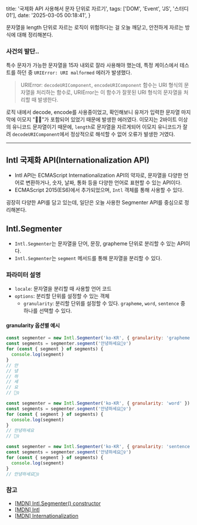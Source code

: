   title: '국제화 API 사용해서 문자 단위로 자르기',
  tags: ['DOM', 'Event', 'JS', '스터디01'],
  date: '2025-03-05 00:18:41',
}

문자열을 length 단위로 자르는 로직이 위험하다는 걸 오늘 깨닫고, 안전하게 자르는 방식에 대해 정리해본다.

### 사건의 발단..

특수 문자가 가능한 문자열을 15자 내외로 잘라 사용해야 했는데, 특정 케이스에서 테스트를 하던 중 `URIError: URI malformed` 에러가 발생했다.

> URIError: `decodeURIComponent`, `encodeURIComponent` 함수는 URI 형식의 문자열을 처리하는 함수로, URIError는 이 함수가 잘못된 URI 형식의 문자열을 처리할 때 발생한다.

로직 내에서 decode, encode를 사용중이었고, 확인해보니 유저가 입력한 문자열 마지막에 이모지 "🙇‍♀️"가 포함되어 있었기 때문에 발생한 에러였다. 이모지는 2바이트 이상의 유니코드 문자열이기 때문에, `length`로 문자열을 자르게되어 이모지 유니코드가 잘려 `decodeURIComponent`에서 정상적으로 해석할 수 없어 오류가 발생한 거였다.

---

## Intl 국제화 API(Internationalization API)

- Intl API는 ECMAScript Internationalization API의 약자로, 문자열을 다양한 언어로 변환하거나, 숫자, 날짜, 통화 등을 다양한 언어로 표현할 수 있는 API이다.
- ECMAScript 2015(ES6)에서 추가되었으며, `Intl` 객체를 통해 사용할 수 있다.

굉장히 다양한 API를 담고 있는데, 일단은 오늘 사용한 Segmenter API를 중심으로 정리해본다.

## Intl.Segmenter

- `Intl.Segmenter`는 문자열을 단어, 문장, grapheme 단위로 분리할 수 있는 API이다.
- `Intl.Segmenter`는 `segment` 메서드를 통해 문자열을 분리할 수 있다.

### 파라미터 설명

- `locale`: 문자열을 분리할 때 사용할 언어 코드
- `options`: 분리할 단위를 설정할 수 있는 객체
  - `granularity`: 분리할 단위를 설정할 수 있다. `grapheme`, `word`, `sentence` 중 하나를 선택할 수 있다.

#### granularity 옵션별 예시

```js
const segmenter = new Intl.Segmenter('ko-KR', { granularity: 'grapheme' })
const segments = segmenter.segment('안녕하세요🙇‍♀️')
for (const { segment } of segments) {
  console.log(segment)
}
// 안
// 녕
// 하
// 세
// 요
// 🙇‍♀️
```

```js
const segmenter = new Intl.Segmenter('ko-KR', { granularity: 'word' })
const segments = segmenter.segment('안녕하세요🙇‍♀️')
for (const { segment } of segments) {
  console.log(segment)
}
// 안녕하세요
// 🙇‍♀️
```

```js
const segmenter = new Intl.Segmenter('ko-KR', { granularity: 'sentence' })
const segments = segmenter.segment('안녕하세요🙇‍♀️')
for (const { segment } of segments) {
  console.log(segment)
}
// 안녕하세요🙇‍♀️
```

### 참고

- [[MDN] Intl.Segmenter() constructor](https://developer.mozilla.org/en-US/docs/Web/JavaScript/Reference/Global_Objects/Intl/Segmenter/Segmenter#grapheme)
- [[MDN] Intl](https://developer.mozilla.org/en-US/docs/Web/JavaScript/Reference/Global_Objects/Intl#locale_identification_and_negotiation)
- [[MDN] Internationalization](https://developer.mozilla.org/en-US/docs/Web/JavaScript/Guide/Internationalization)

